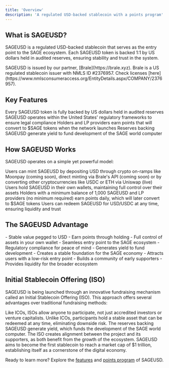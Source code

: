 ```yaml
---
title: 'Overview'
description: 'A regulated USD-backed stablecoin with a points program'
---
```


## What is SAGEUSD?

SAGEUSD is a regulated USD-backed stablecoin that serves as the entry point to the SAGE ecosystem. 
Each SAGEUSD token is backed 1:1 by US dollars held in audited reserves, ensuring stability and trust in the system.

<Note>
  SAGEUSD is issued by our partner, [Brale](https://brale.xyz). 
  Brale is a US regulated stablecoin issuer with NMLS ID #2376957.
  Check licenses [here](https://www.nmlsconsumeraccess.org/EntityDetails.aspx/COMPANY/2376957).
</Note>

## Key Features

<CardGroup cols={2}>
  <Card title="1:1 USD Backing" icon="dollar-sign" color="#0891b2">
    Every SAGEUSD token is fully backed by US dollars held in audited reserves
  </Card>
  <Card title="Regulatory Compliance" icon="shield-check" color="#7c3aed">
    SAGEUSD operates within the United States' regulatory frameworks to ensure legal compliance
  </Card>
  <Card title="Points Program" icon="star" color="#c2410c">
    Holders and LP providers earn points that will convert to $SAGE tokens when the network launches
  </Card>
  <Card title="Yield Generation" icon="chart-line" color="#3b82f6">
    Reserves backing SAGEUSD generate yield to fund development of the SAGE world computer
  </Card>
</CardGroup>

## How SAGEUSD Works

SAGEUSD operates on a simple yet powerful model:

<Steps>
  <Step title="Minting">
    Users can mint SAGEUSD by depositing USD through crypto on-ramps like Moonpay (coming soon), direct minting via Brale's API (coming soon)
    or by converting other cryptocurrencies like USDC or ETH via Uniswap (live)
  </Step>
  <Step title="Holding">
    Users hold SAGEUSD in their own wallets, maintaining full control over their assets
  </Step>
  <Step title="Earning Points">
    Holders with a minimum balance of 1,000 SAGEUSD and LP providers (no minimum required) earn points daily, which will later convert to $SAGE tokens
  </Step>
  <Step title="Redeeming">
    Users can redeem SAGEUSD for USD/USDC at any time, ensuring liquidity and trust
  </Step>
</Steps>

## The SAGEUSD Advantage

<Tabs>
  <Tab title="For Users">
    - Stable value pegged to USD
    - Earn points through holding
    - Full control of assets in your own wallet
    - Seamless entry point to the SAGE ecosystem
    - Regulatory compliance for peace of mind
  </Tab>
  <Tab title="For the Ecosystem">
    - Generates yield to fund development
    - Creates a stable foundation for the SAGE economy
    - Attracts users with a low-risk entry point
    - Builds a community of early supporters
    - Provides liquidity for the broader ecosystem
  </Tab>
</Tabs>

## Initial Stablecoin Offering (ISO)

SAGEUSD is being launched through an innovative fundraising mechanism called an Initial Stablecoin Offering (ISO). This approach offers several advantages over traditional fundraising methods:

<AccordionGroup>
  <Accordion icon="users" title="Democratized Participation">
    Like ICOs, ISOs allow anyone to participate, not just accredited investors or venture capitalists.
  </Accordion>
  <Accordion icon="shield" title="Risk Mitigation">
    Unlike ICOs, participants hold a stable asset that can be redeemed at any time, eliminating downside risk.
  </Accordion>
  <Accordion icon="money-bill" title="Yield Generation">
    The reserves backing SAGEUSD generate yield, which funds the development of the SAGE world computer.
  </Accordion>
  <Accordion icon="handshake" title="Alignment of Interests">
    The ISO creates alignment between the project and its supporters, as both benefit from the growth of the ecosystem.
  </Accordion>
</AccordionGroup>

<Note>
  SAGEUSD aims to become the first stablecoin to reach a market cap of $1 trillion, establishing itself as a cornerstone of the digital economy.
</Note>

Ready to learn more? Explore the [features](/sageusd/features) and [points program](/sageusd/points-program) of SAGEUSD. 